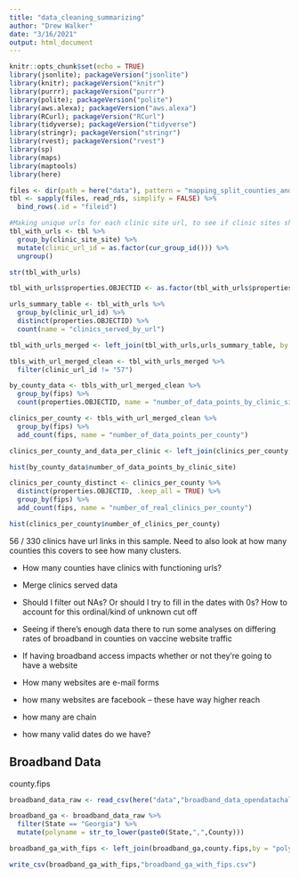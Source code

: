 ```yaml
---
title: "data_cleaning_summarizing"
author: "Drew Walker"
date: "3/16/2021"
output: html_document
---
```


```r
knitr::opts_chunk$set(echo = TRUE)
library(jsonlite); packageVersion("jsonlite")
library(knitr); packageVersion("knitr")
library(purrr); packageVersion("purrr")
library(polite); packageVersion("polite")
library(aws.alexa); packageVersion("aws.alexa")
library(RCurl); packageVersion("RCurl")
library(tidyverse); packageVersion("tidyverse")
library(stringr); packageVersion("stringr")
library(rvest); packageVersion("rvest")
library(sp)
library(maps)
library(maptools)
library(here)
```

```r
files <- dir(path = here("data"), pattern = "mapping_split_counties_and_fips.rds$", full.names = TRUE)
tbl <- sapply(files, read_rds, simplify = FALSE) %>%
  bind_rows(.id = "fileid")
```

```r
#Making unique urls for each clinic site url, to see if clinic sites share urls 
tbl_with_urls <- tbl %>% 
  group_by(clinic_site_site) %>% 
  mutate(clinic_url_id = as.factor(cur_group_id())) %>% 
  ungroup()

str(tbl_with_urls)

tbl_with_urls$properties.OBJECTID <- as.factor(tbl_with_urls$properties.OBJECTID)

urls_summary_table <- tbl_with_urls %>% 
  group_by(clinic_url_id) %>% 
  distinct(properties.OBJECTID) %>% 
  count(name = "clinics_served_by_url")

tbl_with_urls_merged <- left_join(tbl_with_urls,urls_summary_table, by = "clinic_url_id")

tbls_with_url_merged_clean <- tbl_with_urls_merged %>% 
  filter(clinic_url_id != "57") 

by_county_data <- tbls_with_url_merged_clean %>% 
  group_by(fips) %>% 
  count(properties.OBJECTID, name = "number_of_data_points_by_clinic_site") 

clinics_per_county <- tbls_with_url_merged_clean %>% 
  group_by(fips) %>% 
  add_count(fips, name = "number_of_data_points_per_county")

clinics_per_county_and_data_per_clinic <- left_join(clinics_per_county, by_county_data, by = "fips")

hist(by_county_data$number_of_data_points_by_clinic_site)

clinics_per_county_distinct <- clinics_per_county %>% 
  distinct(properties.OBJECTID, .keep_all = TRUE) %>% 
  group_by(fips) %>% 
  add_count(fips, name = "number_of_real_clinics_per_county")

hist(clinics_per_county$number_of_clinics_per_county)


```

56 / 330 clinics have url links in this sample. Need to also look at how many counties this covers to see how many clusters.

-   How many counties have clinics with functioning urls?

-   Merge clinics served data

-   Should I filter out NAs? Or should I try to fill in the dates with 0s? How to account for this ordinal/kind of unknown cut off

-   Seeing if there's enough data there to run some analyses on differing rates of broadband in counties on vaccine website traffic

-   If having broadband access impacts whether or not they're going to have a website

-   How many websites are e-mail forms

-   how many websites are facebook -- these have way higher reach

-   how many are chain

-   how many valid dates do we have?

## Broadband Data

county.fips

```r
broadband_data_raw <- read_csv(here("data","broadband_data_opendatachallenge.csv"))

broadband_ga <- broadband_data_raw %>% 
  filter(State == "Georgia") %>% 
  mutate(polyname = str_to_lower(paste0(State,",",County)))

broadband_ga_with_fips <- left_join(broadband_ga,county.fips,by = "polyname")

write_csv(broadband_ga_with_fips,"broadband_ga_with_fips.csv")
```
